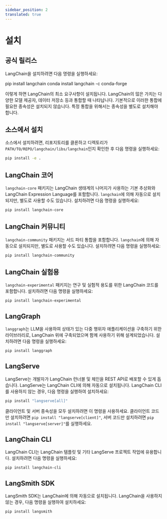 ```yaml
---
sidebar_position: 2
translated: true
---
```


# 설치

## 공식 릴리스

LangChain을 설치하려면 다음 명령을 실행하세요:


<Tabs>
  <TabItem value='pip' label='Pip' default>
    <CodeBlock language='bash'>pip install langchain</CodeBlock>
  </TabItem>
  <TabItem value='conda' label='Conda'>
    <CodeBlock language='bash'>conda install langchain -c conda-forge</CodeBlock>
  </TabItem>
</Tabs>

이렇게 하면 LangChain의 최소 요구사항이 설치됩니다.
LangChain의 많은 가치는 다양한 모델 제공자, 데이터 저장소 등과 통합할 때 나타납니다.
기본적으로 이러한 통합에 필요한 종속성은 설치되지 않습니다. 특정 통합을 위해서는 종속성을 별도로 설치해야 합니다.

## 소스에서 설치

소스에서 설치하려면, 리포지토리를 클론하고 디렉토리가 `PATH/TO/REPO/langchain/libs/langchain`인지 확인한 후 다음 명령을 실행하세요:

```bash
pip install -e .
```

## LangChain 코어

`langchain-core` 패키지는 LangChain 생태계의 나머지가 사용하는 기본 추상화와 LangChain Expression Language를 포함합니다. `langchain`에 의해 자동으로 설치되지만, 별도로 사용할 수도 있습니다. 설치하려면 다음 명령을 실행하세요:

```bash
pip install langchain-core
```

## LangChain 커뮤니티

`langchain-community` 패키지는 서드 파티 통합을 포함합니다. `langchain`에 의해 자동으로 설치되지만, 별도로 사용할 수도 있습니다. 설치하려면 다음 명령을 실행하세요:

```bash
pip install langchain-community
```

## LangChain 실험용

`langchain-experimental` 패키지는 연구 및 실험적 용도를 위한 LangChain 코드를 포함합니다. 설치하려면 다음 명령을 실행하세요:

```bash
pip install langchain-experimental
```

## LangGraph

`langgraph`는 LLM을 사용하여 상태가 있는 다중 행위자 애플리케이션을 구축하기 위한 라이브러리로, LangChain 위에 구축되었으며 함께 사용하기 위해 설계되었습니다. 설치하려면 다음 명령을 실행하세요:

```bash
pip install langgraph
```

## LangServe

LangServe는 개발자가 LangChain 런너블 및 체인을 REST API로 배포할 수 있게 돕습니다.
LangServe는 LangChain CLI에 의해 자동으로 설치됩니다.
LangChain CLI를 사용하지 않는 경우, 다음 명령을 실행하여 설치하세요:

```bash
pip install "langserve[all]"
```

클라이언트 및 서버 종속성을 모두 설치하려면 이 명령을 사용하세요. 클라이언트 코드만 설치하려면 `pip install "langserve[client]"`, 서버 코드만 설치하려면 `pip install "langserve[server]"`를 실행하세요.

## LangChain CLI

LangChain CLI는 LangChain 템플릿 및 기타 LangServe 프로젝트 작업에 유용합니다. 설치하려면 다음 명령을 실행하세요:

```bash
pip install langchain-cli
```

## LangSmith SDK

LangSmith SDK는 LangChain에 의해 자동으로 설치됩니다.
LangChain을 사용하지 않는 경우, 다음 명령을 실행하여 설치하세요:

```bash
pip install langsmith
```